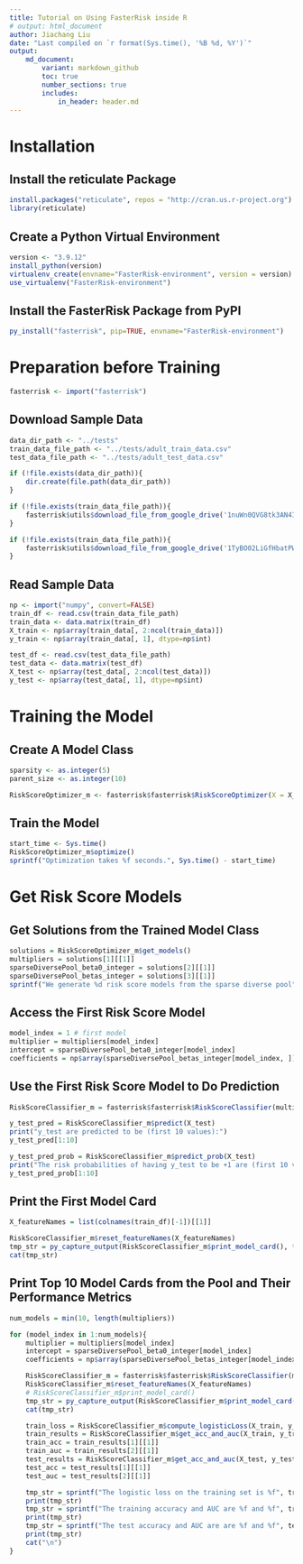 ```yaml
---
title: Tutorial on Using FasterRisk inside R
# output: html_document
author: Jiachang Liu
date: "Last compiled on `r format(Sys.time(), '%B %d, %Y')`"
output:
    md_document:
        variant: markdown_github
        toc: true
        number_sections: true
        includes: 
            in_header: header.md
---
```


<!-- Rscript -e "rmarkdown::render('header.Rmd'); rmarkdown::render('README.Rmd')" -->

# Installation

## Install the reticulate Package
```r
install.packages("reticulate", repos = "http://cran.us.r-project.org")
library(reticulate)
```

## Create a Python Virtual Environment
```r
version <- "3.9.12"
install_python(version)
virtualenv_create(envname="FasterRisk-environment", version = version)
use_virtualenv("FasterRisk-environment")
```

## Install the FasterRisk Package from PyPI
```r
py_install("fasterrisk", pip=TRUE, envname="FasterRisk-environment")
```

# Preparation before Training
```r
fasterrisk <- import("fasterrisk")
```


## Download Sample Data
```r
data_dir_path <- "../tests"
train_data_file_path <- "../tests/adult_train_data.csv"
test_data_file_path <- "../tests/adult_test_data.csv"

if (!file.exists(data_dir_path)){
    dir.create(file.path(data_dir_path))
}

if (!file.exists(train_data_file_path)){
    fasterrisk$utils$download_file_from_google_drive('1nuWn0QVG8tk3AN4I4f3abWLcFEP3WPec', train_data_file_path)
}

if (!file.exists(train_data_file_path)){
    fasterrisk$utils$download_file_from_google_drive('1TyBO02LiGfHbatPWU4nzc8AndtIF-7WH', test_data_file_path)
}
```

## Read Sample Data
```r
np <- import("numpy", convert=FALSE)
train_df <- read.csv(train_data_file_path)
train_data <- data.matrix(train_df)
X_train <- np$array(train_data[, 2:ncol(train_data)])
y_train <- np$array(train_data[, 1], dtype=np$int)

test_df <- read.csv(test_data_file_path)
test_data <- data.matrix(test_df)
X_test <- np$array(test_data[, 2:ncol(test_data)])
y_test <- np$array(test_data[, 1], dtype=np$int)
```

# Training the Model

## Create A Model Class
```r
sparsity <- as.integer(5)
parent_size <- as.integer(10)

RiskScoreOptimizer_m <- fasterrisk$fasterrisk$RiskScoreOptimizer(X = X_train, y = y_train, k = sparsity, parent_size = parent_size)
```

## Train the Model
```r
start_time <- Sys.time()
RiskScoreOptimizer_m$optimize()
sprintf("Optimization takes %f seconds.", Sys.time() - start_time)
```

# Get Risk Score Models

## Get Solutions from the Trained Model Class
```r
solutions = RiskScoreOptimizer_m$get_models()
multipliers = solutions[1][[1]]
sparseDiversePool_beta0_integer = solutions[2][[1]]
sparseDiversePool_betas_integer = solutions[3][[1]]
sprintf("We generate %d risk score models from the sparse diverse pool", length(multipliers))
```

## Access the First Risk Score Model
```r
model_index = 1 # first model
multiplier = multipliers[model_index]
intercept = sparseDiversePool_beta0_integer[model_index]
coefficients = np$array(sparseDiversePool_betas_integer[model_index, ])
```

## Use the First Risk Score Model to Do Prediction
```r
RiskScoreClassifier_m = fasterrisk$fasterrisk$RiskScoreClassifier(multiplier, intercept, coefficients)
```

```r
y_test_pred = RiskScoreClassifier_m$predict(X_test)
print("y_test are predicted to be (first 10 values):")
y_test_pred[1:10]
```

```r
y_test_pred_prob = RiskScoreClassifier_m$predict_prob(X_test)
print("The risk probabilities of having y_test to be +1 are (first 10 values):")
y_test_pred_prob[1:10]
```

## Print the First Model Card
```r
X_featureNames = list(colnames(train_df)[-1])[[1]]

RiskScoreClassifier_m$reset_featureNames(X_featureNames)
tmp_str = py_capture_output(RiskScoreClassifier_m$print_model_card(), type = c("stdout", "stderr"))
cat(tmp_str)
```

## Print Top 10 Model Cards from the Pool and Their Performance Metrics
```r
num_models = min(10, length(multipliers))

for (model_index in 1:num_models){
    multiplier = multipliers[model_index]
    intercept = sparseDiversePool_beta0_integer[model_index]
    coefficients = np$array(sparseDiversePool_betas_integer[model_index, ])

    RiskScoreClassifier_m = fasterrisk$fasterrisk$RiskScoreClassifier(multiplier, intercept, coefficients)
    RiskScoreClassifier_m$reset_featureNames(X_featureNames)
    # RiskScoreClassifier_m$print_model_card()
    tmp_str = py_capture_output(RiskScoreClassifier_m$print_model_card(), type = c("stdout", "stderr"))
    cat(tmp_str)

    train_loss = RiskScoreClassifier_m$compute_logisticLoss(X_train, y_train)
    train_results = RiskScoreClassifier_m$get_acc_and_auc(X_train, y_train)
    train_acc = train_results[1][[1]]
    train_auc = train_results[2][[1]]
    test_results = RiskScoreClassifier_m$get_acc_and_auc(X_test, y_test)
    test_acc = test_results[1][[1]]
    test_auc = test_results[2][[1]]

    tmp_str = sprintf("The logistic loss on the training set is %f", train_loss)
    print(tmp_str)
    tmp_str = sprintf("The training accuracy and AUC are %f and %f", train_acc*100, train_auc)
    print(tmp_str)
    tmp_str = sprintf("The test accuracy and AUC are are %f and %f", test_acc*100, test_auc)
    print(tmp_str)
    cat("\n")
}
```